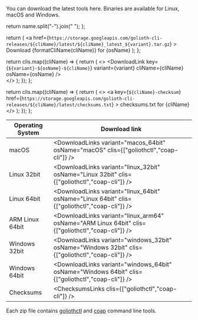 You can download the latest tools here. Binaries are available for Linux, macOS and Windows.

  return name.split("-").join(" ");
};

  return (
    <a
      href={`https://storage.googleapis.com/golioth-cli-releases/${cliName}/latest/${cliName}_latest_${variant}.tar.gz`}
    >
      Download {formatCliName(cliName)} for {osName}
    </a>
  );
};

  return clis.map((cliName) => {
    return (
      <>
        <DownloadLink
          key={`${variant}-${osName}-${cliName}`}
          variant={variant}
          cliName={cliName}
          osName={osName}
        />
        <br />
      </>
    );
  });
};

  return clis.map((cliName) => {
    return (
      <>
        <a
          key={`${cliName}-checksum`}
          href={`https://storage.googleapis.com/golioth-cli-releases/${cliName}/latest/checksums.txt`}
        >
          checksums.txt for {cliName}
        </a>
        <br />
      </>
    );
  });
};

| Operating System | Download link                                                                                     |
| ---------------- | ------------------------------------------------------------------------------------------------- |
| macOS            | <DownloadLinks variant="macos_64bit" osName="macOS" clis={["goliothctl","coap-cli"]} />           |
| Linux 32bit      | <DownloadLinks variant="linux_32bit" osName="Linux 32bit" clis={["goliothctl","coap-cli"]} />     |
| Linux 64bit      | <DownloadLinks variant="linux_64bit" osName="Linux 64bit" clis={["goliothctl","coap-cli"]} />     |
| ARM Linux 64bit  | <DownloadLinks variant="linux_arm64" osName="ARM Linux 64bit" clis={["goliothctl","coap-cli"]} /> |
| Windows 32bit    | <DownloadLinks variant="windows_32bit" osName="Windows 32bit" clis={["goliothctl","coap-cli"]} /> |
| Windows 64bit    | <DownloadLinks variant="windows_64bit" osName="Windows 64bit" clis={["goliothctl","coap-cli"]} /> |
| Checksums        | <ChecksumsLinks clis={["goliothctl","coap-cli"]} />                                               |

Each zip file contains [goliothctl](/reference/command-line-tools/goliothctl/goliothctl) and [coap](/reference/command-line-tools/coap/) command line tools.
